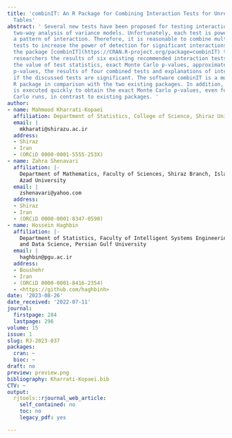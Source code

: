 ```yaml
---
title: 'combinIT: An R Package for Combining Interaction Tests for Unreplicated Two-Way
  Tables'
abstract: ' Several new tests have been proposed for testing interaction in unreplicated
  two-way analysis of variance models. Unfortunately, each test is powerful for detecting
  a pattern of interaction. Therefore, it is reasonable to combine multiple interaction
  tests to increase the power of detection for significant interactions. We introduce
  the package [combinIT](https://CRAN.R-project.org/package=combinIT) that provides
  researchers the results of six existing recommended interaction tests, including:
  the value of test statistics, exact Monte Carlo p-values, approximated or adjusted
  p-values, the results of four combined tests and explanations of interaction types
  if the discussed tests are significant. The software combinIT is a more comprehensive
  R package in comparison with the two existing packages. In addition, the software
  is executed quickly to obtain the exact Monte Carlo p-values, even for large Monte
  Carlo runs, in contrast to existing packages. '
author:
- name: Mahmood Kharrati-Kopaei
  affiliation: Department of Statistics, College of Science, Shiraz University
  email: |
    mkharati@shirazu.ac.ir
  address:
  - Shiraz
  - Iran
  - (ORCiD 0000-0001-5555-253X)
- name: Zahra Shenavari
  affiliation: |-
    Department of Mathematics, Faculty of Sciences, Shiraz Branch, Islamic
    Azad University
  email: |
    zshenavari@yahoo.com
  address:
  - Shiraz
  - Iran
  - (ORCiD 0000-0001-8347-0590)
- name: Hossein Haghbin
  affiliation: |-
    Department of Statistics, Faculty of Intelligent Systems Engineering
    and Data Science, Persian Gulf University
  email: |
    haghbin@pgu.ac.ir
  address:
  - Boushehr
  - Iran
  - (ORCiD 0000-0001-8416-2354)
  - <https://github.com/haghbinh>
date: '2023-08-26'
date_received: '2022-07-11'
journal:
  firstpage: 284
  lastpage: 296
volume: 15
issue: 1
slug: RJ-2023-037
packages:
  cran: ~
  bioc: ~
draft: no
preview: preview.png
bibliography: Kharrati-Kopaei.bib
CTV: ~
output:
  rjtools::rjournal_web_article:
    self_contained: no
    toc: no
    legacy_pdf: yes

---
```

